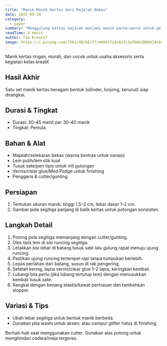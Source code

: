 ```yaml
---
title: "Manik-Manik Kertas dari Majalah Bekas"
date: 2025-09-29
category:
  - paper
summary: "Menggulung kertas majalah menjadi manik warna-warni untuk gelang dan kalung."
readTime: 4 menit
author: Tim Kreatif
image: https://i.pinimg.com/736x/40/66/7f/40667f1ac02fc3afb0d3009434c64c25.jpg
---
```


Manik kertas ringan, murah, dan cocok untuk usaha aksesoris serta kegiatan kelas kreatif.

## Hasil Akhir

Satu set manik kertas beragam bentuk (silinder, lonjong, kerucut) siap dirangkai.

## Durasi & Tingkat

- Durasi: 30–45 menit per 30–40 manik
- Tingkat: Pemula

## Bahan & Alat

- Majalah/selebaran bekas (warna kontras untuk variasi)
- Lem putih/lem stik kuat
- Tusuk sate/pen tipis untuk inti gulungan
- Vernis/clear glue/Mod Podge untuk finishing
- Penggaris & cutter/gunting

## Persiapan

1. Tentukan ukuran manik: tinggi 1,5–2 cm, lebar dasar 1–2 cm.
2. Gambar pola segitiga panjang di balik kertas untuk potongan konsisten.

## Langkah Detail

1. Potong pola segitiga memanjang dengan cutter/gunting.
2. Oles tipis lem di sisi runcing segitiga.
3. Letakkan sisi lebar di batang tusuk sate lalu gulung rapat menuju ujung runcing.
4. Pastikan ujung runcing tertempel rapi tanpa tumpukan berlebih.
5. Lepas perlahan dari batang, susun di rak pengering.
6. Setelah kering, lapisi vernis/clear glue 1–2 lapis; keringkan kembali.
7. Lubangi bila perlu (jika lubang tertutup lem) dengan menusukkan kembali tusuk sate.
8. Rangkai dengan benang elastis/kawat perhiasan dan tambahkan stopper.

## Variasi & Tips

- Ubah lebar segitiga untuk bentuk manik berbeda.
- Gunakan pita washi untuk aksen; atau campur glitter halus di finishing.

<TipBox title="Keamanan">
  Berhati-hati saat menggunakan cutter. Gunakan alas potong untuk menghindari
  cedera/meja tergores.
</TipBox>
